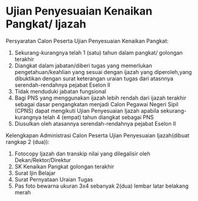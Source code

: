 # Ujian Penyesuaian Kenaikan Pangkat/ Ijazah

Persyaratan Calon Peserta Ujian Penyesuaian Kenaikan Pangkat:

1)	Sekurang-kurangnya telah 1 (satu) tahun dalam pangkat/ golongan terakhir
2)	Diangkat dalam jabatan/diberi tugas yang memerlukan pengetahuan/keahlian yang sesuai dengan ijazah yang diperoleh,yang dibuktikan dengan surat keterangan uraian tugas dari atasnnya serendah-rendahnya pejabat Eselon II
3)	Tidak menduduki jabatan fungsional
4)	Bagi PNS yang menggunakan ijazah lebih rendah dari ijazah terakhir sebagai dasar pengangkatan menjadi Calon Pegawai Negeri Sipil (CPNS) dapat mengikuti Ujian Penyesuaian Ijazah apabila sekurang-kurangnya telah 4 (empat) tahun diangkat sebagai PNS
5)	Diusulkan oleh atasannya serendah-rendahnya pejabat Eselon II

Kelengkapan Administrasi Calon Peserta Ujian Penyesuaian Ijazah(dibuat rangkap 2 (dua)):

1)	Fotocopy Ijazah dan transkip nilai yang dilegalisir oleh Dekan/Rektor/Direktur
2)	SK Kenaikan Pangkat golongan terakhir
3)	Surat Ijin Belajar
4)	Surat Pernyataan Uraian Tugas
5)	Pas foto bewarna ukuran 3x4 sebanyak 2(dua) lembar latar belakang merah
